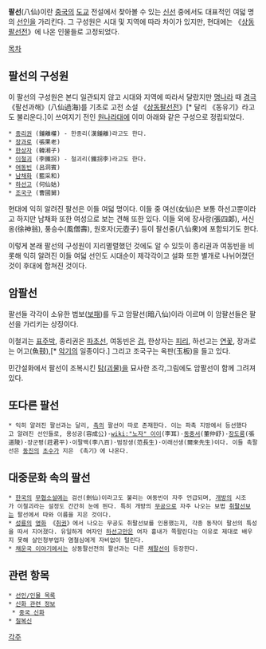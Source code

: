 '''팔선'''(八仙)이란 [[중국]]의 [[도교]] 전설에서 찾아볼 수 있는 [[신선]] 중에서도 대표적인 여덟 명의 [[선인]]을 가리킨다. 그 구성원은 시대 및 지역에 따라 차이가 있지만, 현대에는 《[[상동팔선전]]》에 나온 인물들로 고정되었다.

[[목차]]
== 팔선의 구성원 ==
이 팔선의 구성원은 본디 일관되지 않고 시대와 지역에 따라서 달랐지만 [[명나라]] 때 [[경극]] 《팔선과해》(八仙過海)를 기초로 고전 소설 《[[상동팔선전]]》[* 달리 《동유기》라고도 불리운다.]이 쓰여지기 전인 [[원나라]]대에 이미 아래와 같은 구성으로 정립되었다.

 * [[종리권]] (鍾離權) - 한종리(漢鍾離)라고도 한다.
 * [[장과로]] (張果老)
 * [[한상자]] (韓湘子)
 * [[이철괴]] (李鐵拐) - 철괴리(鐵拐李)라고도 한다.
 * [[여동빈]] (呂洞賓)
 * [[남채화]] (藍采和)
 * [[하선고]] (何仙姑)
 * [[조국구]] (曹國舅)

현대에 익히 알려진 팔선은 이들 여덟 명이다. 이들 중 여선(女仙)은 보통 하선고뿐이라고 하지만 남채화 또한 여성으로 보는 견해 또한 있다. 이들 외에 장사랑(張四郞), 서신옹(徐神翁), 풍승수(風僧壽), 원호자(元壺子) 등이 팔선중(八仙衆)에 포함되기도 한다.

이렇게 본래 팔선의 구성원이 지리멸렬했던 것에도 알 수 있듯이 종리권과 여동빈을 비롯해 익히 알려진 이들 여덟 선인도 시대순이 제각각이고 설화 또한 별개로 나뉘어졌던 것이 후대에 합쳐진 것이다.

== 암팔선 ==
팔선들 각각이 소유한 법보([[보패]])를 두고 암팔선(暗八仙)이라 이르며 이 암팔선들은 팔선을 가리키는 상징이다.

이철괴는 [[표주박]], 종리권은 [[파초선]], 여동빈은 [[검]], 한상자는 [[피리]], 하선고는 [[연꽃]], 장과로는 어고(魚鼓),[* [[악기]]의 일종이다.] 그리고 조국구는 옥판(玉板)을 들고 있다.

민간설화에서 팔선이 조복시킨 [[탐(괴물)]]을 묘사한 조각,그림에도 암팔선이 함께 그려져있다.

== 또다른 팔선 ==
 * 익히 알려진 팔선과는 달리, [[촉]]의 팔선이 따로 존재한다. 이는 파촉 지방에서 등선했다고 알려진 선인들로, 용성공(容成公)·[[wiki:"노자" 이이]](李耳)·[[동중서]](董仲舒)·[[장도릉]](張道陵)·장군평(莊君平)·이팔백(李八百)·범장생(范長生)·이래선생(爾來先生)이다. 이들 촉팔선은 [[동진]]의 [[초수]]가 지은 《촉기》에 나온다.

== 대중문화 속의 팔선 ==
 * [[한국]]의 [[무협소설]]에는 검선(劍仙)이라고도 불리는 여동빈이 자주 언급되며, [[개방]]의 시조가 이철괴라는 설정도 간간히 눈에 띈다. 특히 개방의 [[무공]]으로 자주 나오는 보법 [[취팔선보]]는 팔선에서 따와 이름을 지은 것이다.
 * [[성룡]]의 [[영화]] 《[[취권]]》에서 나오는 무공도 취팔선보를 인용했는지, 각종 동작이 팔선의 특성을 따서 지어졌다. 유일하게 여자인 [[하선고]]만은 여자 흉내가 쪽팔린다는 이유로 제대로 배우지 못해 살인청부업자 염철심에게 자비없이 털린다.
 * [[채운국 이야기]]에서는 상동팔선전의 팔선과는 다른 [[채팔선]]이 등장한다. 

== 관련 항목 ==
 * [[선인/인물 목록]]
 * [[신화 관련 정보]]
  * [[중국 신화]]
 * [[칠복신]]

[[각주]]
